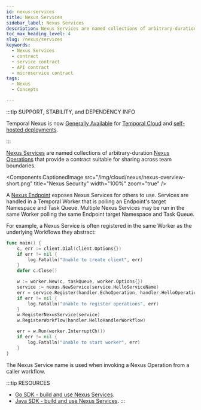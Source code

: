 ```yaml
---
id: nexus-services
title: Nexus Services
sidebar_label: Nexus Services
description: Nexus Services are named collections of arbitrary-duration Nexus Operations that provide a microservice contract suitable for sharing across team boundaries.
toc_max_heading_level: 4
slug: /nexus/services
keywords:
  - Nexus Services
  - contract
  - service contract
  - API contract
  - microservice contract
tags:
  - Nexus
  - Concepts

---
```



:::tip SUPPORT, STABILITY, and DEPENDENCY INFO

Temporal Nexus is now [Generally Available](/evaluate/development-production-features/release-stages#general-availability) for [Temporal Cloud](/cloud/nexus) and [self-hosted deployments](/production-deployment/self-hosted-guide/nexus).

:::

[Nexus Services](/glossary#nexus-service) are named collections of arbitrary-duration [Nexus Operations](/nexus/operations) that provide a contract suitable for sharing across team boundaries.

<Components.CaptionedImage
    src="/img/cloud/nexus/nexus-overview-short.png"
    title="Nexus Security"
    width="100%"
    zoom="true"
/>

A [Nexus Endpoint](/nexus/endpoints) exposes Nexus Services for others to use.
Services are handled in a Temporal Worker that is polling an Endpoint's target Namespace and Task Queue.
Multiple Nexus Services may be run in the same Worker polling the same Endpoint target Namespace and Task Queue.

For example, a Nexus Service is often registered in the same Worker as the underlying Workflows they abstract:

```go
func main() {
	c, err := client.Dial(client.Options{})
	if err != nil {
		log.Fatalln("Unable to create client", err)
	}
	defer c.Close()

	w := worker.New(c, taskQueue, worker.Options{})
	service := nexus.NewService(service.HelloServiceName)
	err = service.Register(handler.EchoOperation, handler.HelloOperation)
	if err != nil {
		log.Fatalln("Unable to register operations", err)
	}
	w.RegisterNexusService(service)
	w.RegisterWorkflow(handler.HelloHandlerWorkflow)

	err = w.Run(worker.InterruptCh())
	if err != nil {
		log.Fatalln("Unable to start worker", err)
	}
}
```

The Nexus Service name is used when invoking a Nexus Operation from a caller workflow.

:::tip RESOURCES

- [Go SDK - build and use Nexus Services](/develop/go/nexus#develop-nexus-service-operation-handlers).
- [Java SDK - build and use Nexus Services](/develop/java/nexus#develop-nexus-service-operation-handlers).
  :::
